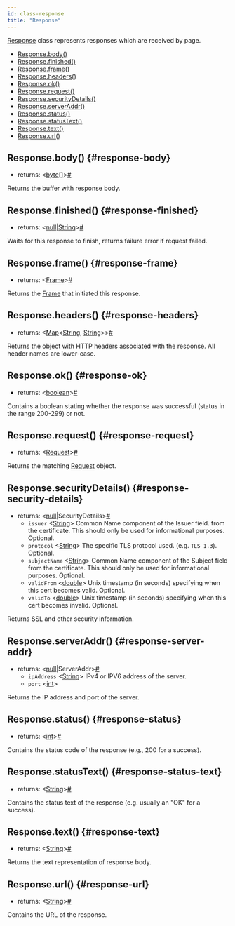 ```yaml
---
id: class-response
title: "Response"
---
```


[Response] class represents responses which are received by page.


- [Response.body()](./api/class-response.mdx#response-body)
- [Response.finished()](./api/class-response.mdx#response-finished)
- [Response.frame()](./api/class-response.mdx#response-frame)
- [Response.headers()](./api/class-response.mdx#response-headers)
- [Response.ok()](./api/class-response.mdx#response-ok)
- [Response.request()](./api/class-response.mdx#response-request)
- [Response.securityDetails()](./api/class-response.mdx#response-security-details)
- [Response.serverAddr()](./api/class-response.mdx#response-server-addr)
- [Response.status()](./api/class-response.mdx#response-status)
- [Response.statusText()](./api/class-response.mdx#response-status-text)
- [Response.text()](./api/class-response.mdx#response-text)
- [Response.url()](./api/class-response.mdx#response-url)

## Response.body() {#response-body}
- returns:<a aria-hidden="true" tabindex="-1" class="list-anchor-link" id="response-body-return"/> &#60;[byte&#91;&#93;]&#62;<a href="#response-body-return" class="list-anchor">#</a>

Returns the buffer with response body.

## Response.finished() {#response-finished}
- returns:<a aria-hidden="true" tabindex="-1" class="list-anchor-link" id="response-finished-return"/> &#60;[null]|[String]&#62;<a href="#response-finished-return" class="list-anchor">#</a>

Waits for this response to finish, returns failure error if request failed.

## Response.frame() {#response-frame}
- returns:<a aria-hidden="true" tabindex="-1" class="list-anchor-link" id="response-frame-return"/> &#60;[Frame]&#62;<a href="#response-frame-return" class="list-anchor">#</a>

Returns the [Frame] that initiated this response.

## Response.headers() {#response-headers}
- returns:<a aria-hidden="true" tabindex="-1" class="list-anchor-link" id="response-headers-return"/> &#60;[Map]<[String], [String]>&#62;<a href="#response-headers-return" class="list-anchor">#</a>

Returns the object with HTTP headers associated with the response. All header names are lower-case.

## Response.ok() {#response-ok}
- returns:<a aria-hidden="true" tabindex="-1" class="list-anchor-link" id="response-ok-return"/> &#60;[boolean]&#62;<a href="#response-ok-return" class="list-anchor">#</a>

Contains a boolean stating whether the response was successful (status in the range 200-299) or not.

## Response.request() {#response-request}
- returns:<a aria-hidden="true" tabindex="-1" class="list-anchor-link" id="response-request-return"/> &#60;[Request]&#62;<a href="#response-request-return" class="list-anchor">#</a>

Returns the matching [Request] object.

## Response.securityDetails() {#response-security-details}
- returns:<a aria-hidden="true" tabindex="-1" class="list-anchor-link" id="response-security-details-return"/> &#60;[null]|SecurityDetails&#62;<a href="#response-security-details-return" class="list-anchor">#</a>
  - `issuer` &#60;[String]&#62; Common Name component of the Issuer field. from the certificate. This should only be used for informational purposes. Optional.
  - `protocol` &#60;[String]&#62; The specific TLS protocol used. (e.g. `TLS 1.3`). Optional.
  - `subjectName` &#60;[String]&#62; Common Name component of the Subject field from the certificate. This should only be used for informational purposes. Optional.
  - `validFrom` &#60;[double]&#62; Unix timestamp (in seconds) specifying when this cert becomes valid. Optional.
  - `validTo` &#60;[double]&#62; Unix timestamp (in seconds) specifying when this cert becomes invalid. Optional.

Returns SSL and other security information.

## Response.serverAddr() {#response-server-addr}
- returns:<a aria-hidden="true" tabindex="-1" class="list-anchor-link" id="response-server-addr-return"/> &#60;[null]|ServerAddr&#62;<a href="#response-server-addr-return" class="list-anchor">#</a>
  - `ipAddress` &#60;[String]&#62; IPv4 or IPV6 address of the server.
  - `port` &#60;[int]&#62;

Returns the IP address and port of the server.

## Response.status() {#response-status}
- returns:<a aria-hidden="true" tabindex="-1" class="list-anchor-link" id="response-status-return"/> &#60;[int]&#62;<a href="#response-status-return" class="list-anchor">#</a>

Contains the status code of the response (e.g., 200 for a success).

## Response.statusText() {#response-status-text}
- returns:<a aria-hidden="true" tabindex="-1" class="list-anchor-link" id="response-status-text-return"/> &#60;[String]&#62;<a href="#response-status-text-return" class="list-anchor">#</a>

Contains the status text of the response (e.g. usually an "OK" for a success).

## Response.text() {#response-text}
- returns:<a aria-hidden="true" tabindex="-1" class="list-anchor-link" id="response-text-return"/> &#60;[String]&#62;<a href="#response-text-return" class="list-anchor">#</a>

Returns the text representation of response body.

## Response.url() {#response-url}
- returns:<a aria-hidden="true" tabindex="-1" class="list-anchor-link" id="response-url-return"/> &#60;[String]&#62;<a href="#response-url-return" class="list-anchor">#</a>

Contains the URL of the response.

[Browser]: ./api/class-browser.mdx "Browser"
[BrowserContext]: ./api/class-browsercontext.mdx "BrowserContext"
[BrowserType]: ./api/class-browsertype.mdx "BrowserType"
[ConsoleMessage]: ./api/class-consolemessage.mdx "ConsoleMessage"
[Dialog]: ./api/class-dialog.mdx "Dialog"
[Download]: ./api/class-download.mdx "Download"
[ElementHandle]: ./api/class-elementhandle.mdx "ElementHandle"
[FileChooser]: ./api/class-filechooser.mdx "FileChooser"
[Frame]: ./api/class-frame.mdx "Frame"
[JSHandle]: ./api/class-jshandle.mdx "JSHandle"
[Keyboard]: ./api/class-keyboard.mdx "Keyboard"
[Locator]: ./api/class-locator.mdx "Locator"
[Mouse]: ./api/class-mouse.mdx "Mouse"
[Page]: ./api/class-page.mdx "Page"
[Playwright]: ./api/class-playwright.mdx "Playwright"
[PlaywrightException]: ./api/class-playwrightexception.mdx "PlaywrightException"
[Request]: ./api/class-request.mdx "Request"
[Response]: ./api/class-response.mdx "Response"
[Route]: ./api/class-route.mdx "Route"
[Selectors]: ./api/class-selectors.mdx "Selectors"
[TimeoutError]: ./api/class-timeouterror.mdx "TimeoutError"
[Touchscreen]: ./api/class-touchscreen.mdx "Touchscreen"
[Tracing]: ./api/class-tracing.mdx "Tracing"
[Video]: ./api/class-video.mdx "Video"
[WebSocket]: ./api/class-websocket.mdx "WebSocket"
[WebSocketFrame]: ./api/class-websocketframe.mdx "WebSocketFrame"
[Worker]: ./api/class-worker.mdx "Worker"
[Element]: https://developer.mozilla.org/en-US/docs/Web/API/element "Element"
[EvaluationArgument]: ./core-concepts.mdx#evaluation-argument "EvaluationArgument"
[Promise]: https://developer.mozilla.org/en-US/docs/Web/JavaScript/Reference/Global_Objects/Promise "Promise"
[iterator]: https://developer.mozilla.org/en-US/docs/Web/JavaScript/Reference/Iteration_protocols "Iterator"
[origin]: https://developer.mozilla.org/en-US/docs/Glossary/Origin "Origin"
[selector]: https://developer.mozilla.org/en-US/docs/Web/CSS/CSS_Selectors "selector"
[Serializable]: https://developer.mozilla.org/en-US/docs/Web/JavaScript/Reference/Global_Objects/JSON/stringify#Description "Serializable"
[UIEvent.detail]: https://developer.mozilla.org/en-US/docs/Web/API/UIEvent/detail "UIEvent.detail"
[UnixTime]: https://en.wikipedia.org/wiki/Unix_time "Unix Time"
[xpath]: https://developer.mozilla.org/en-US/docs/Web/XPath "xpath"

[boolean]: https://docs.oracle.com/javase/tutorial/java/nutsandbolts/datatypes.html "boolean"
[byte&#91;&#93;]: https://docs.oracle.com/javase/tutorial/java/nutsandbolts/datatypes.html "byte[]"
[Consumer]: https://docs.oracle.com/javase/8/docs/api/java/util/function/Consumer.html "Consumer"
[double]: https://docs.oracle.com/javase/tutorial/java/nutsandbolts/datatypes.html "double"
[InputStream]: https://docs.oracle.com/javase/8/docs/api/java/io/InputStream.html "InputStream"
[int]: https://docs.oracle.com/javase/tutorial/java/nutsandbolts/datatypes.html "int"
[List]: https://docs.oracle.com/javase/8/docs/api/java/util/List.html "List"
[Map]: https://docs.oracle.com/javase/8/docs/api/java/util/Map.html "Map"
[null]: https://docs.oracle.com/javase/specs/jls/se8/html/jls-3.html#jls-3.10.7 "null"
[Object]: https://docs.oracle.com/javase/8/docs/api/java/lang/Object.html "Object"
[Path]: https://docs.oracle.com/javase/8/docs/api/java/nio/file/Path.html "Path"
[Pattern]: https://docs.oracle.com/javase/8/docs/api/java/util/regex/Pattern.html "Pattern"
[Predicate]: https://docs.oracle.com/javase/8/docs/api/java/util/function/Predicate.html "Predicate"
[void]: https://docs.oracle.com/javase/tutorial/java/javaOO/methods.html "void"
[Runnable]: https://docs.oracle.com/javase/8/docs/api/java/lang/Runnable.html "Runnable"
[RuntimeException]: https://docs.oracle.com/javase/8/docs/api/java/lang/RuntimeException.html "RuntimeException"
[String]: https://docs.oracle.com/javase/8/docs/api/java/lang/String.html "String"

[all available image tags]: https://mcr.microsoft.com/v2/playwright/java/tags/list "all available image tags"
[Docker Hub]: https://hub.docker.com/_/microsoft-playwright-java "Docker Hub"
[Dockerfile.focal]: https://github.com/microsoft/playwright-java/blob/master/Dockerfile.focal "Dockerfile.focal"